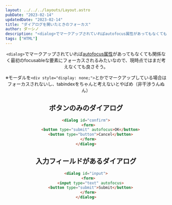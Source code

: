 ```yaml
---
layout: ../../../layouts/Layout.astro
pubDate: "2023-02-14"
updatedDate: "2023-02-14"
title: "ダイアログを開いたときのフォーカス"
author: ダーシノ
description: "<dialog>でマークアップされていればautofocus属性があってもなくても関係なく最初のfocusableな要素にフォーカスされるみたいなので、現時点ではまだ考えなくても良さそう。"
tags: ["HTML"]
---
```



<Header {...frontmatter} />

`<dialog>`でマークアップされていれば[autofocus属性](https://developer.mozilla.org/ja/docs/Web/HTML/Global_attributes/autofocus)があってもなくても関係なく最初のfocusableな要素にフォーカスされるみたいなので、現時点ではまだ考えなくても良さそう。

※モーダルを`<div style="display: none;">`とかでマークアップしている場合はフォーカスされないし、tabindexをちゃんと考えないとやばめ（非干渉うんぬん）


## ボタンのみのダイアログ

```html
<dialog id="confirm">
  <form>
    <button type="submit" autofocus>OK</button>
    <button type="button">Cancel</button>
  </form>
</dialog>
```

## 入力フィールドがあるダイアログ

```html
<dialog id="input">
  <form>
    <input type="text" autofocus>
    <button type="submit">Submit</button>
  </form>
</dialog>
```
